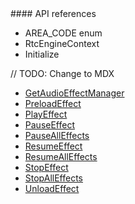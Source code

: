 
<PlatformWrapper platform="unity">
#### API references

* <Link to="{{Global.API_REF_UNITY_ROOT}}/rtc_api_data_type.html#enum_areacode">AREA_CODE enum</Link>

* <Link to="{{Global.API_REF_UNITY_ROOT}}/rtc_api_data_type.html#class_rtcengineconfig_ng">RtcEngineContext</Link>

* <Link to="{{Global.API_REF_UNITY_ROOT}}/class_irtcengine.html#api_create2">Initialize</Link>

// TODO: Change to MDX

- [GetAudioEffectManager](./API%20Reference/unity/classagora__gaming__rtc_1_1_i_rtc_engine.html#a6f928012c4340b00e12aaa0454fb50f6)
- [PreloadEffect](./API%20Reference/unity/classagora__gaming__rtc_1_1_audio_effect_manager_impl.html#aab6c3c7609de0fd828f5ee9aa59ffb0b)
- [PlayEffect](./API%20Reference/unity/classagora__gaming__rtc_1_1_audio_effect_manager_impl.html#a7a207e0a7571300b41dda0d090a6ab02)
- [PauseEffect](./API%20Reference/unity/classagora__gaming__rtc_1_1_audio_effect_manager_impl.html#ab978acce35871df40154119a18595545)
- [PauseAllEffects](./API%20Reference/unity/classagora__gaming__rtc_1_1_audio_effect_manager_impl.html#aa01bdc22a8a367a4170012ad9b5a5310)
- [ResumeEffect](./API%20Reference/unity/classagora__gaming__rtc_1_1_audio_effect_manager_impl.html#a85bec95b2d382fdfaebbcbf3f5a0f10f)
- [ResumeAllEffects](./API%20Reference/unity/classagora__gaming__rtc_1_1_audio_effect_manager_impl.html#a1b7b23d134808c68457f589776731e2f)
- [StopEffect](./API%20Reference/unity/classagora__gaming__rtc_1_1_audio_effect_manager_impl.html#aedeb24d257c949d0f85123f4c6032dab)
- [StopAllEffects](./API%20Reference/unity/classagora__gaming__rtc_1_1_audio_effect_manager_impl.html#aef6fbcc325665a99f681fbe5a19c3aa5)
- [UnloadEffect](./API%20Reference/unity/classagora__gaming__rtc_1_1_audio_effect_manager_impl.html#af7956fe2ea320af080f6970ac446496e)


</PlatformWrapper>
